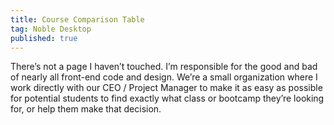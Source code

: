 ```yaml
---
title: Course Comparison Table
tag: Noble Desktop
published: true
---
```


There’s not a page I haven’t touched. I’m responsible for the good and bad of nearly all front-end code and design. We’re a small organization where I work directly with our CEO / Project Manager to make it as easy as possible for potential students to find exactly what class or bootcamp they’re looking for, or help them make that decision.